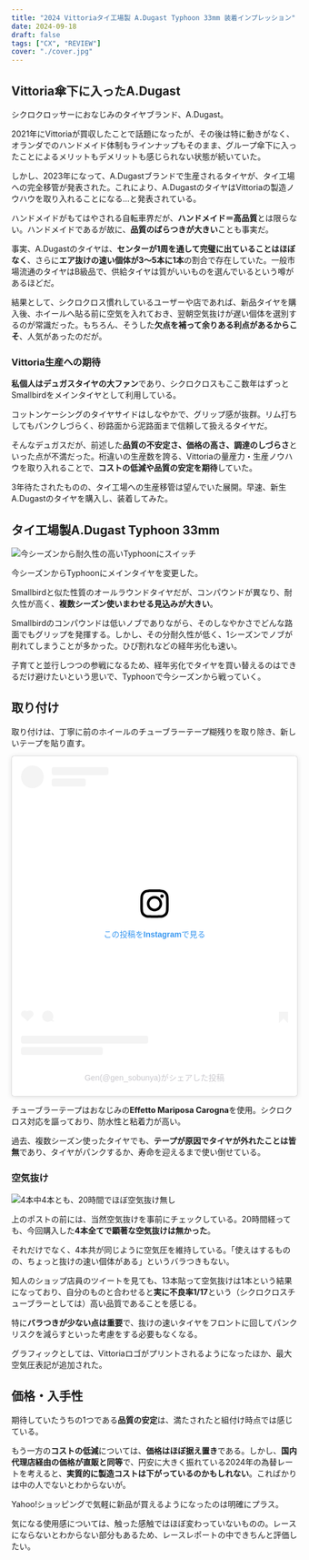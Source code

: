 ```yaml
---
title: "2024 Vittoriaタイ工場製 A.Dugast Typhoon 33mm 装着インプレッション"
date: 2024-09-18
draft: false
tags: ["CX", "REVIEW"]
cover: "./cover.jpg"
---
```


## Vittoria傘下に入ったA.Dugast

シクロクロッサーにおなじみのタイヤブランド、A.Dugast。

2021年にVittoriaが買収したことで話題になったが、その後は特に動きがなく、オランダでのハンドメイド体制もラインナップもそのまま、グループ傘下に入ったことによるメリットもデメリットも感じられない状態が続いていた。

しかし、2023年になって、A.Dugastブランドで生産されるタイヤが、タイ工場への完全移管が発表された。これにより、A.DugastのタイヤはVittoriaの製造ノウハウを取り入れることになる…と発表されている。

<SimpleLinkCard url="https://int.vittoria.com/blogs/magazine/vittoria-group-a-dugast" title="Vittoria Group Transforms Legacy: A New Chapter for A Dugast" />

ハンドメイドがもてはやされる自転車界だが、**ハンドメイド＝高品質**とは限らない。ハンドメイドであるが故に、**品質のばらつきが大きい**ことも事実だ。

事実、A.Dugastのタイヤは、**センターが1周を通して完璧に出ていることはほぼなく**、さらに**エア抜けの速い個体が3～5本に1本**の割合で存在していた。一般市場流通のタイヤはB級品で、供給タイヤは質がいいものを選んでいるという噂があるほどだ。

結果として、シクロクロス慣れしているユーザーや店であれば、新品タイヤを購入後、ホイールへ貼る前に空気を入れておき、翌朝空気抜けが遅い個体を選別するのが常識だった。もちろん、そうした**欠点を補って余りある利点があるからこそ**、人気があったのだが。

### Vittoria生産への期待

**私個人はデュガスタイヤの大ファン**であり、シクロクロスもここ数年はずっとSmallbirdをメインタイヤとして利用している。

コットンケーシングのタイヤサイドはしなやかで、グリップ感が抜群。リム打ちしてもパンクしづらく、砂路面から泥路面まで信頼して扱えるタイヤだ。

そんなデュガスだが、前述した**品質の不安定さ、価格の高さ、調達のしづらさ**といった点が不満だった。桁違いの生産数を誇る、Vittoriaの量産力・生産ノウハウを取り入れることで、**コストの低減や品質の安定を期待**していた。

3年待たされたものの、タイ工場への生産移管は望んでいた展開。早速、新生A.Dugastのタイヤを購入し、装着してみた。

## タイ工場製A.Dugast Typhoon 33mm

![今シーズンから耐久性の高いTyphoonにスイッチ](./typhoon.jpg)

今シーズンからTyphoonにメインタイヤを変更した。

Smallbirdと似た性質のオールラウンドタイヤだが、コンパウンドが異なり、耐久性が高く、**複数シーズン使いまわせる見込みが大きい**。

Smallbirdのコンパウンドは低いノブでありながら、そのしなやかさでどんな路面でもグリップを発揮する。しかし、その分耐久性が低く、1シーズンでノブが削れてしまうことが多かった。ひび割れなどの経年劣化も速い。

子育てと並行しつつの参戦になるため、経年劣化でタイヤを買い替えるのはできるだけ避けたいという思いで、Typhoonで今シーズンから戦っていく。

## 取り付け

取り付けは、丁寧に前のホイールのチューブラーテープ糊残りを取り除き、新しいテープを貼り直す。

<blockquote class="instagram-media" data-instgrm-permalink="https://www.instagram.com/reel/C_1afpWvCsY/?utm_source=ig_embed&amp;utm_campaign=loading" data-instgrm-version="14" style=" background:#FFF; border:0; border-radius:3px; box-shadow:0 0 1px 0 rgba(0,0,0,0.5),0 1px 10px 0 rgba(0,0,0,0.15); margin: 1px; max-width:540px; min-width:326px; padding:0; width:99.375%; width:-webkit-calc(100% - 2px); width:calc(100% - 2px);"><div style="padding:16px;"> <a href="https://www.instagram.com/reel/C_1afpWvCsY/?utm_source=ig_embed&amp;utm_campaign=loading" style=" background:#FFFFFF; line-height:0; padding:0 0; text-align:center; text-decoration:none; width:100%;" target="_blank"> <div style=" display: flex; flex-direction: row; align-items: center;"> <div style="background-color: #F4F4F4; border-radius: 50%; flex-grow: 0; height: 40px; margin-right: 14px; width: 40px;"></div> <div style="display: flex; flex-direction: column; flex-grow: 1; justify-content: center;"> <div style=" background-color: #F4F4F4; border-radius: 4px; flex-grow: 0; height: 14px; margin-bottom: 6px; width: 100px;"></div> <div style=" background-color: #F4F4F4; border-radius: 4px; flex-grow: 0; height: 14px; width: 60px;"></div></div></div><div style="padding: 19% 0;"></div> <div style="display:block; height:50px; margin:0 auto 12px; width:50px;"><svg width="50px" height="50px" viewBox="0 0 60 60" version="1.1" xmlns="https://www.w3.org/2000/svg" xmlns:xlink="https://www.w3.org/1999/xlink"><g stroke="none" stroke-width="1" fill="none" fill-rule="evenodd"><g transform="translate(-511.000000, -20.000000)" fill="#000000"><g><path d="M556.869,30.41 C554.814,30.41 553.148,32.076 553.148,34.131 C553.148,36.186 554.814,37.852 556.869,37.852 C558.924,37.852 560.59,36.186 560.59,34.131 C560.59,32.076 558.924,30.41 556.869,30.41 M541,60.657 C535.114,60.657 530.342,55.887 530.342,50 C530.342,44.114 535.114,39.342 541,39.342 C546.887,39.342 551.658,44.114 551.658,50 C551.658,55.887 546.887,60.657 541,60.657 M541,33.886 C532.1,33.886 524.886,41.1 524.886,50 C524.886,58.899 532.1,66.113 541,66.113 C549.9,66.113 557.115,58.899 557.115,50 C557.115,41.1 549.9,33.886 541,33.886 M565.378,62.101 C565.244,65.022 564.756,66.606 564.346,67.663 C563.803,69.06 563.154,70.057 562.106,71.106 C561.058,72.155 560.06,72.803 558.662,73.347 C557.607,73.757 556.021,74.244 553.102,74.378 C549.944,74.521 548.997,74.552 541,74.552 C533.003,74.552 532.056,74.521 528.898,74.378 C525.979,74.244 524.393,73.757 523.338,73.347 C521.94,72.803 520.942,72.155 519.894,71.106 C518.846,70.057 518.197,69.06 517.654,67.663 C517.244,66.606 516.755,65.022 516.623,62.101 C516.479,58.943 516.448,57.996 516.448,50 C516.448,42.003 516.479,41.056 516.623,37.899 C516.755,34.978 517.244,33.391 517.654,32.338 C518.197,30.938 518.846,29.942 519.894,28.894 C520.942,27.846 521.94,27.196 523.338,26.654 C524.393,26.244 525.979,25.756 528.898,25.623 C532.057,25.479 533.004,25.448 541,25.448 C548.997,25.448 549.943,25.479 553.102,25.623 C556.021,25.756 557.607,26.244 558.662,26.654 C560.06,27.196 561.058,27.846 562.106,28.894 C563.154,29.942 563.803,30.938 564.346,32.338 C564.756,33.391 565.244,34.978 565.378,37.899 C565.522,41.056 565.552,42.003 565.552,50 C565.552,57.996 565.522,58.943 565.378,62.101 M570.82,37.631 C570.674,34.438 570.167,32.258 569.425,30.349 C568.659,28.377 567.633,26.702 565.965,25.035 C564.297,23.368 562.623,22.342 560.652,21.575 C558.743,20.834 556.562,20.326 553.369,20.18 C550.169,20.033 549.148,20 541,20 C532.853,20 531.831,20.033 528.631,20.18 C525.438,20.326 523.257,20.834 521.349,21.575 C519.376,22.342 517.703,23.368 516.035,25.035 C514.368,26.702 513.342,28.377 512.574,30.349 C511.834,32.258 511.326,34.438 511.181,37.631 C511.035,40.831 511,41.851 511,50 C511,58.147 511.035,59.17 511.181,62.369 C511.326,65.562 511.834,67.743 512.574,69.651 C513.342,71.625 514.368,73.296 516.035,74.965 C517.703,76.634 519.376,77.658 521.349,78.425 C523.257,79.167 525.438,79.673 528.631,79.82 C531.831,79.965 532.853,80.001 541,80.001 C549.148,80.001 550.169,79.965 553.369,79.82 C556.562,79.673 558.743,79.167 560.652,78.425 C562.623,77.658 564.297,76.634 565.965,74.965 C567.633,73.296 568.659,71.625 569.425,69.651 C570.167,67.743 570.674,65.562 570.82,62.369 C570.966,59.17 571,58.147 571,50 C571,41.851 570.966,40.831 570.82,37.631"></path></g></g></g></svg></div><div style="padding-top: 8px;"> <div style=" color:#3897f0; font-family:Arial,sans-serif; font-size:14px; font-style:normal; font-weight:550; line-height:18px;">この投稿をInstagramで見る</div></div><div style="padding: 12.5% 0;"></div> <div style="display: flex; flex-direction: row; margin-bottom: 14px; align-items: center;"><div> <div style="background-color: #F4F4F4; border-radius: 50%; height: 12.5px; width: 12.5px; transform: translateX(0px) translateY(7px);"></div> <div style="background-color: #F4F4F4; height: 12.5px; transform: rotate(-45deg) translateX(3px) translateY(1px); width: 12.5px; flex-grow: 0; margin-right: 14px; margin-left: 2px;"></div> <div style="background-color: #F4F4F4; border-radius: 50%; height: 12.5px; width: 12.5px; transform: translateX(9px) translateY(-18px);"></div></div><div style="margin-left: 8px;"> <div style=" background-color: #F4F4F4; border-radius: 50%; flex-grow: 0; height: 20px; width: 20px;"></div> <div style=" width: 0; height: 0; border-top: 2px solid transparent; border-left: 6px solid #f4f4f4; border-bottom: 2px solid transparent; transform: translateX(16px) translateY(-4px) rotate(30deg)"></div></div><div style="margin-left: auto;"> <div style=" width: 0px; border-top: 8px solid #F4F4F4; border-right: 8px solid transparent; transform: translateY(16px);"></div> <div style=" background-color: #F4F4F4; flex-grow: 0; height: 12px; width: 16px; transform: translateY(-4px);"></div> <div style=" width: 0; height: 0; border-top: 8px solid #F4F4F4; border-left: 8px solid transparent; transform: translateY(-4px) translateX(8px);"></div></div></div> <div style="display: flex; flex-direction: column; flex-grow: 1; justify-content: center; margin-bottom: 24px;"> <div style=" background-color: #F4F4F4; border-radius: 4px; flex-grow: 0; height: 14px; margin-bottom: 6px; width: 224px;"></div> <div style=" background-color: #F4F4F4; border-radius: 4px; flex-grow: 0; height: 14px; width: 144px;"></div></div></a><p style=" color:#c9c8cd; font-family:Arial,sans-serif; font-size:14px; line-height:17px; margin-bottom:0; margin-top:8px; overflow:hidden; padding:8px 0 7px; text-align:center; text-overflow:ellipsis; white-space:nowrap;"><a href="https://www.instagram.com/reel/C_1afpWvCsY/?utm_source=ig_embed&amp;utm_campaign=loading" style=" color:#c9c8cd; font-family:Arial,sans-serif; font-size:14px; font-style:normal; font-weight:normal; line-height:17px; text-decoration:none;" target="_blank">Gen(@gen_sobunya)がシェアした投稿</a></p></div></blockquote>
<script async src="//www.instagram.com/embed.js"></script>

チューブラーテープはおなじみの**Effetto Mariposa Carogna**を使用。シクロクロス対応を謳っており、防水性と粘着力が高い。

過去、複数シーズン使ったタイヤでも、**テープが原因でタイヤが外れたことは皆無**であり、タイヤがパンクするか、寿命を迎えるまで使い倒せている。

<Amzn asin="B00SYZFCGU" />

### 空気抜け

![4本中4本とも、20時間でほぼ空気抜け無し](./cover.jpg)

上のポストの前には、当然空気抜けを事前にチェックしている。20時間経っても、今回購入した**4本全てで顕著な空気抜けは無かった**。

それだけでなく、4本共が同じように空気圧を維持している。「使えはするものの、ちょっと抜けの速い個体がある」というバラつきもない。

知人のショップ店員のツイートを見ても、13本貼って空気抜けは1本という結果になっており、自分のものと合わせると**実に不良率1/17**という（シクロクロスチューブラーとしては）高い品質であることを感じる。

特に**バラつきが少ない点は重要**で、抜けの速いタイヤをフロントに回してパンクリスクを減らすといった考慮をする必要もなくなる。

グラフィックとしては、Vittoriaロゴがプリントされるようになったほか、最大空気圧表記が追加された。

## 価格・入手性

期待していたうちの1つである**品質の安定**は、満たされたと組付け時点では感じている。

もう一方の**コストの低減**については、**価格はほぼ据え置き**である。しかし、**国内代理店経由の価格が直販と同等**で、円安に大きく振れている2024年の為替レートを考えると、**実質的に製造コストは下がっているのかもしれない**。こればかりは中の人でないとわからないが。

<LinkCard url="https://store.shopping.yahoo.co.jp/worldcycle/vit-s-typhntb3328p.html" />

<LinkCard url="https://store.shopping.yahoo.co.jp/worldcycle/vit-s-sbirdtb3328p.html" />

Yahoo!ショッピングで気軽に新品が買えるようになったのは明確にプラス。

気になる使用感については、触った感触ではほぼ変わっていないものの。レースにならないとわからない部分もあるため、レースレポートの中できちんと評価したい。

